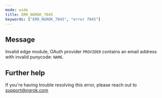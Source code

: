 ```yaml
---
mode: wide
title: ERR_NGROK_7045
keywords: ["ERR_NGROK_7045", "error 7045"]
---
```


## Message

Invalid edge module, OAuth provider `PROVIDER` contains an email address with invalid punycode: `NAME`.

## Further help

If you're having trouble resolving this error, please reach out to [support@ngrok.com](mailto:support@ngrok.com?subject=Help%20with%20ERR_NGROK_7045)
